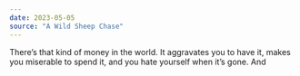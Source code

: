 ```yaml
---
date: 2023-05-05
source: "A Wild Sheep Chase"
---
```


There’s that kind of money in the world. It aggravates you to have it, makes you miserable to spend it, and you hate yourself when it’s gone. And
